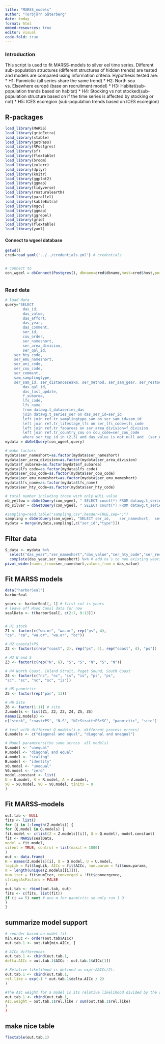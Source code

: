 ```yaml
---
title: "MARSS_models"
author: "Torbjörn Säterberg"
date: today  
format: html
embed-resources: true
editor: visual
code-fold: true
---
```


### Introduction

This script is used to fit MARSS-models to silver eel time series. Different sub-population structures (different structures of hidden trends) are tested and models are compared using information criteria. Hypothesis tested are:
* H1: Panmictic (all series share the same trend)
* H2: North sea vs. Elsewhere europé (base on recruitment model)
* H3:	Habitat(sub-population trends based on habitat)
* H4:	Stocking vs not stocked(sub-population structure based on if the time series is affected by stocking or not)
* H5:	ICES ecoregion (sub-population trends based on ICES ecoregion)


## R-packages

```r
load_library(MARSS)
load_library(gridExtra)
load_library(xtable)
load_library(getPass)
load_library(RPostgres)
load_library(sf)
load_library(flextable)
load_library(broom)
load_library(eulerr)
load_library(dplyr)
load_library(knitr)
load_library(ggplot2)
load_library(ggmap)
load_library(tidyverse)
load_library(rnaturalearth)
load_library(parallel)
load_library(kableExtra)
load_library(mgcv)
load_library(ggmap)
load_library(ggrepel)
load_library(grid)
load_library(flextable)
load_library(yaml)
```

#### Connect to wgeel database
```r
getwd()
cred=read_yaml('../../credentials.yml') # credentials


# connect to 
con_wgeel = dbConnect(Postgres(), dbname=cred$dbname,host=cred$host,port=cred$port,user=cred$user, password=getPass())



```

### Read data
```r
# load data
query='SELECT 
		das_id,
		das_value,
		das_effort,
		das_year,
		das_comment,
		ser_id,            
		cou_order,
		ser_nameshort,
		ser_area_division,
		ser_qal_id,
    ser_hty_code,
    ser_emu_nameshort,
    ser_uni_code,
    ser_cou_code,
    ser_comment,
    sam_samplingtype,
    ser_sam_id, ser_distanceseakm, ser_method, ser_sam_gear, ser_restocking,
		das_qal_id,
		das_last_update,
		f_subarea,
		lfs_code,          
		lfs_name
		from datawg.t_dataseries_das 
		join datawg.t_series_ser on das_ser_id=ser_id
		left join ref.tr_samplingtype_sam on ser_sam_id=sam_id
		left join ref.tr_lifestage_lfs on ser_lfs_code=lfs_code
		left join ref.tr_faoareas on ser_area_division=f_division
        left join ref.tr_country_cou on cou_code=ser_cou_code
		where ser_typ_id in (2,3) and das_value is not null and  (ser_qal_id IS NULL OR ser_qal_id IN (0,1,2,4)) and (das_qal_id IS NULL OR das_qal_id IN (1,2,4))'
mydata = dbGetQuery(con_wgeel,query)

# make factors
mydata$ser_nameshort=as.factor(mydata$ser_nameshort)
mydata$ser_area_division=as.factor(mydata$ser_area_division)
mydata$f_subarea=as.factor(mydata$f_subarea)
mydata$lfs_code=as.factor(mydata$lfs_code)
mydata$ser_cou_code=as.factor(mydata$ser_cou_code)
mydata$ser_emu_nameshort=as.factor(mydata$ser_emu_nameshort)
mydata$lfs_name=as.factor(mydata$lfs_name)
mydata$ser_hty_code=as.factor(mydata$ser_hty_code)

# total number including those with only NULL value
nb_yellow = dbGetQuery(con_wgeel, "	SELECT count(*) FROM datawg.t_series_ser	WHERE  ser_typ_id in (2)") %>% pull()
nb_silver = dbGetQuery(con_wgeel, "	SELECT count(*) FROM datawg.t_series_ser	WHERE  ser_typ_id in (3)") %>% pull()

#sampling=read.table("sampling.csv",header=TRUE,sep=";")
sampling = dbGetQuery(con_wgeel, "SELECT ser_id,	ser_nameshort,	ser_comment,	sam_samplingtype,	ser_uni_code,	gea_name_en AS type FROM datawg.t_series_ser LEFT OUTER JOIN ref.tr_gear_gea ON (gea_id = ser_sam_gear)  LEFT OUTER JOIN ref.tr_samplingtype_sam ON (sam_id = ser_sam_id) WHERE ser_typ_id IN (3)")
mydata = merge(mydata,sampling[,c("ser_id","type")])
```

## Filter data
```r
S_data <- mydata %>%
  select("das_year","ser_nameshort","das_value","ser_hty_code","ser_restocking",) %>%
  complete(das_year,ser_nameshort) %>% # add na´s to non existing years
pivot_wider(names_from=ser_nameshort,values_from = das_value)

```


## Fit MARSS models
```r
data("harborSeal")
harborSeal

years <- harborSeal[, 1] # first col is years
# leave off Hood Canal data for now
sealData <- t(harborSeal[, c(2:7, 9:13)])


# H1 stock
Z1 <- factor(c("wa.or", "wa.or", rep("ps", 4),
"ca", "ca", "wa.or", "wa.or", "bc"))

# H2 coastal+PS
Z2 <- factor(c(rep("coast", 2), rep("ps", 4), rep("coast", 4), "ps"))

# H3 N and S
Z3 <- factor(c(rep("N", 6), "S", "S", "N", "S", "N"))

# H4 North Coast, Inland Strait, Puget Sound, South Coast
Z4 <- factor(c("nc", "nc", "is", "is", "ps", "ps",
"sc", "sc", "nc", "sc", "is"))

# H5 panmictic
Z5 <- factor(rep("pan", 11))

# H6 Site
Z6 <- factor(1:11) # site
Z.models <- list(Z1, Z2, Z3, Z4, Z5, Z6)
names(Z.models) <-
c("stock", "coast+PS", "N-S", "NC+Strait+PS+SC", "panmictic", "site")

# test with different Q models(i.e. different process errors)
Q.models <- c("diagonal and equal", "diagonal and unequal")

# Model parameters(the same across  all models) 
U.model <- "unequal"
R.model <- "diagonal and equal"
A.model <- "scaling"
B.model <- "identity"
x0.model <- "unequal"
V0.model <- "zero"
model.constant <- list(
U = U.model, R = R.model, A = A.model,
x0 = x0.model, V0 = V0.model, tinitx = 0
)


```

## Fit MARSS-models
```r
out.tab <- NULL
fits <- list()
for (i in 1:length(Z.models)) {
for (Q.model in Q.models) {
fit.model <- c(list(Z = Z.models[[i]], Q = Q.model), model.constant)
fit <- MARSS(sealData,
model = fit.model,
silent = TRUE, control = list(maxit = 1000)
)
out <- data.frame(
H = names(Z.models)[i], Q = Q.model, U = U.model,
logLik = fit$logLik, AICc = fit$AICc, num.param = fit$num.params,
m = length(unique(Z.models[[i]])),
num.iter = fit$numIter, converged = !fit$convergence,
stringsAsFactors = FALSE
)
out.tab <- rbind(out.tab, out)
fits <- c(fits, list(fit))
if (i == 5) next # one m for panmictic so only run 1 Q
}
}

```

## summarize model support
```r

# reorder based on model fit
min.AICc <- order(out.tab$AICc)
out.tab.1 <- out.tab[min.AICc, ]

# AICc differences
out.tab.1 <- cbind(out.tab.1,
delta.AICc = out.tab.1$AICc - out.tab.1$AICc[1])

# Relative likelihood is defined as exp(−∆AICc/2).
out.tab.1 <- cbind(out.tab.1,
rel.like = exp(-1 * out.tab.1$delta.AICc / 2)
)

#The AIC weight for a model is its relative likelihood divided by the sum of all the relative likelihoods.
out.tab.1 <- cbind(out.tab.1,
AIC.weight = out.tab.1$rel.like / sum(out.tab.1$rel.like)
)
)

```

## make nice table
```r
flextable(out.tab.1)
```


